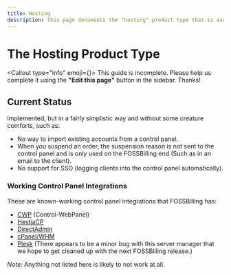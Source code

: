 ```yaml
---
title: Hosting
description: This page documents the "hosting" product type that is available within FOSSBilling.
---
```



# The Hosting Product Type
<Callout type="info" emoji={<FontAwesomeIcon icon={faPersonDigging} />}>
    This guide is incomplete. Please help us complete it using the **"Edit this page"** button in the sidebar. Thanks!
</Callout>

## Current Status

Implemented, but in a fairly simplistic way and without some creature comforts, such as:

 - No way to import existing accounts from a control panel.
 - When you suspend an order, the suspension reason is not sent to the control panel and is only used on the FOSSBilling end (Such as in an email to the client).
 - No support for SSO (logging clients into the control panel automatically).

### Working Control Panel Integrations

These are known-working control panel integrations that FOSSBilling has:
 - [CWP](https://control-webpanel.com/) (Control-WebPanel)
 - [HestiaCP](https://hestiacp.com/)
 - [DirectAdmin](https://www.directadmin.com/)
 - [cPanel/WHM](https://cpanel.net/)
 - [Plesk](https://www.plesk.com/) (There appears to be a minor bug with this server manager that we hope to get cleaned up with the next FOSSBilling release.)

*Note:* Anything not listed here is likely to not work at all.
